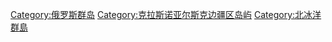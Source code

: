 [[Category:俄罗斯群岛|Category:俄罗斯群岛]]
[[Category:克拉斯诺亚尔斯克边疆区岛屿|Category:克拉斯诺亚尔斯克边疆区岛屿]]
[[Category:北冰洋群島|Category:北冰洋群島]]